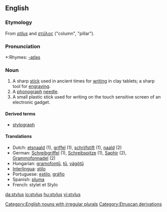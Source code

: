==English==
===Etymology===
From {{L.}} ''[[stilus]]'' and {{Gr.}} [[στῦλος]] ("column", "pillar").

===Pronunciation===
*:Rhymes: [[Rhymes:English:-aɪləs|-aɪləs]]

===Noun===
{{wikipedia}}
{{en-noun|styli}}

# A sharp [[stick]] used in ancient times for [[writing]] in clay tablets; a sharp tool for [[engraving]].
# A [[phonograph]] [[needle]].
# A small plastic stick used for writing on the touch sensitive screen of an electronic gadget.

====Derived terms====
*[[stylograph]]

====Translations====
*Dutch: [[etsnaald]] (1), [[griffel]] (1), [[schrijfstift]] (1), [[naald]] (2)
*German: [[Schreibgriffel]] {{m}} (1), [[Schreibspitze]] {{f}} (1), [[Saphir]] {{m}} (2), [[Grammofonnadel]] {{f}} (2)
*Hungarian: [[gramofontű]], [[tű]], [[vágótű]]
*[[Interlingua]]: [[stilo]]
*Portuguese: [[estilo]], [[gráfio]]
*Spanish: [[pluma]]
*French: stylet et Stylo

[[Category:English nouns with irregular plurals]]
[[Category:Etruscan derivations]]

[[da:stylus]]
[[io:stylus]]
[[hu:stylus]]
[[vi:stylus]]